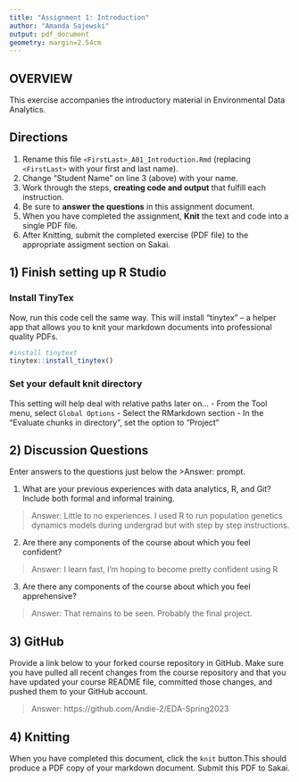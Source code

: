 ```yaml
---
title: "Assignment 1: Introduction"
author: "Amanda Sajewski"
output: pdf_document
geometry: margin=2.54cm
---
```


## OVERVIEW

This exercise accompanies the introductory material in Environmental Data Analytics. 

## Directions
1.  Rename this file `<FirstLast>_A01_Introduction.Rmd` (replacing `<FirstLast>` with your first and last name).
2.  Change "Student Name" on line 3 (above) with your name.
3.  Work through the steps, **creating code and output** that fulfill each instruction.
4.  Be sure to **answer the questions** in this assignment document.
5.  When you have completed the assignment, **Knit** the text and code into a single PDF file.
6.  After Knitting, submit the completed exercise (PDF file) to the appropriate assigment section on Sakai.


## 1) Finish setting up R Studio

### Install TinyTex
Now, run this code cell the same way. This will install "tinytex" -- a helper app that allows you to knit your markdown documents into professional quality PDFs.
```r
#install tinytext
tinytex::install_tinytex()
```

### Set your default knit directory
This setting will help deal with relative paths later on...
 - From the Tool menu, select `Global Options`
 - Select the RMarkdown section
 - In the "Evaluate chunks in directory", set the option to "Project"


## 2) Discussion Questions
Enter answers to the questions just below the >Answer: prompt.

1. What are your previous experiences with data analytics, R, and Git? Include both formal and informal training.

> Answer: 
Little to no experiences. I used R to run population genetics dynamics models during undergrad but with step by step instructions.

2. Are there any components of the course about which you feel confident?

> Answer: 
I learn fast, I'm hoping to become pretty confident using R

3. Are there any components of the course about which you feel apprehensive?

> Answer: 
That remains to be seen. Probably the final project.


## 3) GitHub

Provide a link below to your forked course repository in GitHub. Make sure you have pulled all recent changes from the course repository and that you have updated your course README file, committed those changes, and pushed them to your GitHub account. 

> Answer: 
https://github.com/Andie-2/EDA-Spring2023

## 4) Knitting
When you have completed this document, click the `knit` button.This should produce a PDF copy of your markdown document. Submit this PDF to Sakai. 
